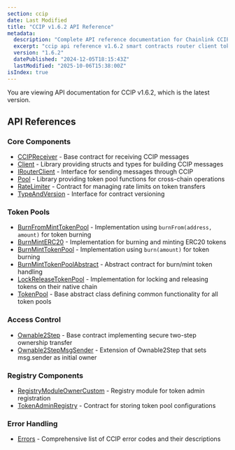 ```yaml
---
section: ccip
date: Last Modified
title: "CCIP v1.6.2 API Reference"
metadata:
  description: "Complete API reference documentation for Chainlink CCIP v1.6.2. Core components, token pools, access control, registry components, and error handling for cross-chain interoperability."
  excerpt: "ccip api reference v1.6.2 smart contracts router client token pools burn mint lock release rate limiter access control registry"
  version: "1.6.2"
  datePublished: "2024-12-05T18:15:43Z"
  lastModified: "2025-10-06T15:38:00Z"
isIndex: true
---
```



<CcipCommon callout="importCCIPPackage162" />

<Aside type="note">You are viewing API documentation for CCIP v1.6.2, which is the latest version.</Aside>

## API References

### Core Components

- [CCIPReceiver](/ccip/api-reference/evm/v1.6.2/ccip-receiver) - Base contract for receiving CCIP messages
- [Client](/ccip/api-reference/evm/v1.6.2/client) - Library providing structs and types for building CCIP messages
- [IRouterClient](/ccip/api-reference/evm/v1.6.2/i-router-client) - Interface for sending messages through CCIP
- [Pool](/ccip/api-reference/evm/v1.6.2/pool) - Library providing token pool functions for cross-chain operations
- [RateLimiter](/ccip/api-reference/evm/v1.6.2/rate-limiter) - Contract for managing rate limits on token transfers
- [TypeAndVersion](/ccip/api-reference/evm/v1.6.2/i-type-and-version) - Interface for contract versioning

### Token Pools

- [BurnFromMintTokenPool](/ccip/api-reference/evm/v1.6.2/burn-from-mint-token-pool) - Implementation using `burnFrom(address, amount)` for token burning
- [BurnMintERC20](/ccip/api-reference/evm/v1.6.2/burn-mint-erc20) - Implementation for burning and minting ERC20 tokens
- [BurnMintTokenPool](/ccip/api-reference/evm/v1.6.2/burn-mint-token-pool) - Implementation using `burn(amount)` for token burning
- [BurnMintTokenPoolAbstract](/ccip/api-reference/evm/v1.6.2/burn-mint-token-pool-abstract) - Abstract contract for burn/mint token handling
- [LockReleaseTokenPool](/ccip/api-reference/evm/v1.6.2/lock-release-token-pool) - Implementation for locking and releasing tokens on their native chain
- [TokenPool](/ccip/api-reference/evm/v1.6.2/token-pool) - Base abstract class defining common functionality for all token pools

### Access Control

- [Ownable2Step](/ccip/api-reference/evm/v1.6.2/ownable-2-step) - Base contract implementing secure two-step ownership transfer
- [Ownable2StepMsgSender](/ccip/api-reference/evm/v1.6.2/ownable-2-step-msg-sender) - Extension of Ownable2Step that sets msg.sender as initial owner

### Registry Components

- [RegistryModuleOwnerCustom](/ccip/api-reference/evm/v1.6.2/registry-module-owner-custom) - Registry module for token admin registration
- [TokenAdminRegistry](/ccip/api-reference/evm/v1.6.2/token-admin-registry) - Contract for storing token pool configurations

### Error Handling

- [Errors](/ccip/api-reference/evm/v1.6.2/errors) - Comprehensive list of CCIP error codes and their descriptions
